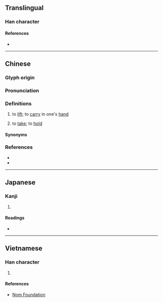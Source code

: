 {{character info}}
==Translingual==

===Han character===
{{Han char|rn=64|rad=手|as=05|sn=8|four=58037|canj=QOII|ids=⿰扌令}}

====References====
* {{Han ref|kx=0425.080|dkj=11953|dj=0773.130|hdz=31855.050|uh=62CE|ud=25294|bh=A9F0|bd=43504}}

----

==Chinese==
{{zh-forms|alt=擰}}

===Glyph origin===
{{Han etym}}
{{Han compound|手|令|ls=psc|c1=s|c2=p|t1=hand}}

===Pronunciation===
{{zh-pron
|m=līn,līng,1nb=standard in Mainland,2nb=standard in Taiwan,2nc=variant in Mainland
|c=ling1,ning1,ling4
|mn=lêng
|mn-t=lêng5
|mc=y
|oc=y
|cat=v
}}

===Definitions===
{{zh-hanzi}}

# to [[lift]]; to [[carry]] in one's [[hand]]
# {{lb|zh|Cantonese}} to [[take]]; to [[hold]]
#: {{zh-x|幫 我 拎 住 個 袋{doi6-2}。|'''Hold''' on to the bag for me.|C}}
#: {{zh-x|佢 拎 走 咗 我 張 紙。|He '''took''' away my sheet of paper.|C}}

====Synonyms====
{{zh-dial|拿}}

===References===
* {{R:twedu|A01552}}
* {{R:yue:Hanzi}}

----

==Japanese==

===Kanji===
{{ja-kanji|grade=|rs=手05}}

# {{rfdef|ja|sort=手05}}

====Readings====
* {{ja-readings|on=[[れい]] (rei), [[りょう]] (ryō)|kun=[[かける]] (kakeru)}}

----

==Vietnamese==

===Han character===
{{vi-readings|reading=lanh, linh, nhạnh|rs=手05}}

# {{rfdef|vi|sort=手05}}

====References====
* [http://nomfoundation.org/common/nom_details.php?codepoint=62ce Nom Foundation]